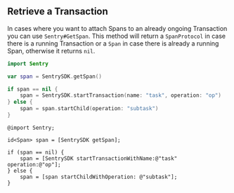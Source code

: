 ## Retrieve a Transaction

In cases where you want to attach Spans to an already ongoing Transaction you can use `Sentry#GetSpan`. This method will return a `SpanProtocol` in case there is a running Transaction or a `Span` in case there is already a running Span, otherwise it returns `nil`.

```swift {tabTitle:Swift}
import Sentry

var span = SentrySDK.getSpan()

if span == nil {
    span = SentrySDK.startTransaction(name: "task", operation: "op")
} else {
    span = span.startChild(operation: "subtask")
}
```

```objc {tabTitle:Objective-C}
@import Sentry;

id<Span> span = [SentrySDK getSpan];

if (span == nil) {
    span = [SentrySDK startTransactionWithName:@"task" operation:@"op"];
} else {
    span = [span startChildWithOperation: @"subtask"];
}
```
